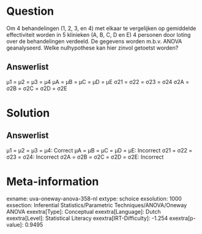 Question
========

Om 4 behandelingen (1, 2, 3, en 4) met elkaar te vergelijken op
gemiddelde effectiviteit worden in 5 klinieken (A, B, C, D en E) 4
personen door loting over de behandelingen verdeeld. De gegevens worden
m.b.v. ANOVA geanalyseerd. Welke nulhypothese kan hier zinvol getoetst
worden?

Answerlist
----------

μ1 = μ2 = μ3 = μ4
μA = μB = μC = μD = μE
σ21 = σ22 = σ23 = σ24
σ2A = σ2B = σ2C = σ2D = σ2E

Solution
========

Answerlist
----------

μ1 = μ2 = μ3 = μ4: Correct
μA = μB = μC = μD = μE: Incorrect
σ21 = σ22 = σ23 = σ24: Incorrect
σ2A = σ2B = σ2C = σ2D = σ2E: Incorrect

Meta-information
================
exname: uva-oneway-anova-358-nl
extype: schoice
exsolution: 1000
exsection: Inferential Statistics/Parametric Techniques/ANOVA/Oneway ANOVA
exextra[Type]: Conceptual
exextra[Language]: Dutch
exextra[Level]: Statistical Literacy
exextra[IRT-Difficulty]: -1.254
exextra[p-value]: 0.9495
